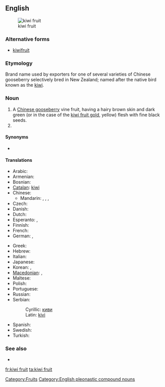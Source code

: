 ==English==
[[Image:Kiwi (Actinidia chinensis) 1 Luc Viatour.jpg|thumb|kiwi fruit]]

===Alternative forms===
* [[kiwifruit]]

===Etymology===
Brand name used by exporters for one of several varieties of Chinese gooseberry selectively bred in New Zealand; named after the native bird known as the [[kiwi]].

===Noun===
{{en-noun|sg=[[kiwi]] [[fruit]]|kiwi fruit}}

# A [[Chinese gooseberry]] vine fruit, having a hairy brown skin and dark green (or in the case of the [[kiwi fruit gold]], yellow) flesh with fine black seeds.
# {{plural of|kiwi fruit}}

====Synonyms====
* {{sense|fruit}} {{l|en|kiwi}} {{qualifier|US informal; rare in [[New Zealand]]}}

====Translations====
{{trans-top|fruit}}
* Arabic: {{t|ar|كيوي|m|tr=kiiwi}}
* Armenian: {{t-|hy|կիվի|tr=kivi}}
* Bosnian: {{t-|bs|kivi|m}}
* [[Catalan]]: [[kiwi]] {{m}}
* Chinese:
** Mandarin: {{t-|cmn|獼猴桃|sc=Hani}}, {{t-|cmn|猕猴桃|tr=míhóutáo|sc=Hani}}, {{t|zh|奇異果|sc=Hani}}, {{t|zh|奇异果|tr=qíyìguǒ|sc=Hani}}
* Czech: {{t+|cs|kiwi|n}}
* Danish: {{t-|da|kiwi}}
* Dutch: {{t+|nl|kiwi|m}}
* Esperanto: {{t-|eo|kivio|xs=Esperanto}},  {{t-|eo|kivifrukto|xs=Esperanto}}
* Finnish: {{t+|fi|kiivi}}
* French: {{t+|fr|kiwi|m}}
* German: {{t+|de|Kiwi|f}}, {{t-|de|chinesische Stachelbeere|f}}
{{trans-mid}}
* Greek: {{t|el|ακτινίδιο|n}}
* Hebrew: {{t|he|קיוי|tr=kivi}}
* Italian: {{t+|it|kiwi|m}}
* Japanese: {{t-|ja|キーウィフルーツ|tr=kiwifurutsu}}
* Korean: {{t+|ko|다래|tr=darae|sc=Hang}},  {{t+|ko|키위|tr=kiwi|sc=Hang}}
* [[Macedonian]]: {{t-|mk|киви|n|tr=kívi}},  {{t|mk|актинида|f|tr=aktinída}}
* Maltese: {{t-|mt|kiwi|xs=Maltese}}
* Polish: {{t+|pl|kiwi|n}}
* Portuguese: {{t+|pt|quivi|m}}
* Russian: {{t+|ru|киви|m|tr=kívi}} {{indeclinable}}
* Serbian:
*: Cyrillic: [[киви#Serbian|киви]] {{m}}
*: Latin: [[kivi#Serbian|kivi]] {{m}}
* Spanish: {{t+|es|kiwi}}
* Swedish: {{t-|sv|kiwi}}
* Turkish: {{t+|tr|kivi}}
{{trans-bottom}}

===See also===
* {{l|en|kiwi fruit gold}}<!--A similar fruit with yellow flesh.-->

[[Category:Fruits]]
[[Category:English pleonastic compound nouns]]
[[fr:kiwi fruit]]
[[ta:kiwi fruit]]